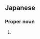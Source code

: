 ==Japanese==
{{ja-kanjitab|や|な}}

===Proper noun===
{{ja-pos|やな|proper}}

# {{surname|lang=ja|sort=やな}}